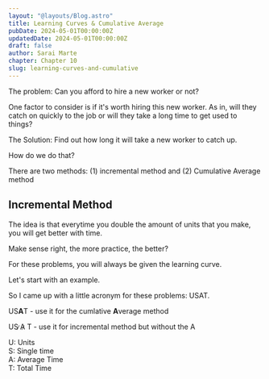 ```yaml
---
layout: "@layouts/Blog.astro"
title: Learning Curves & Cumulative Average
pubDate: 2024-05-01T00:00:00Z
updatedDate: 2024-05-01T00:00:00Z
draft: false
author: Sarai Marte
chapter: Chapter 10
slug: learning-curves-and-cumulative
---
```


The problem: Can you afford to hire a new worker or not?

One factor to consider is if it's worth hiring this new worker. As in, will they catch on quickly to the job or will they take a long time to get used to things?

The Solution: Find out how long it will take a new worker to catch up.

How do we do that?

There are two methods: (1) incremental method and (2) Cumulative Average method

## Incremental Method

The idea is that everytime you double the amount of units that you make, you will get better with time.

Make sense right, the more practice, the better?

For these problems, you will always be given the learning curve.

Let's start with an example.

So I came up with a little acronym for these problems: USAT.

US**A**T - use it for the cumlative **A**verage method

US ̷A̷ T - use it for incremental method but without the A

U: Units  
S: Single time  
A: Average Time  
T: Total Time
